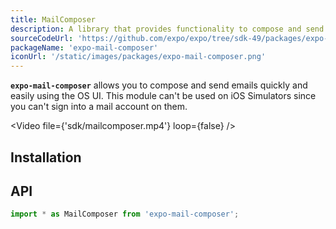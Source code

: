 ```yaml
---
title: MailComposer
description: A library that provides functionality to compose and send emails with the system's specific UI.
sourceCodeUrl: 'https://github.com/expo/expo/tree/sdk-49/packages/expo-mail-composer'
packageName: 'expo-mail-composer'
iconUrl: '/static/images/packages/expo-mail-composer.png'
---
```



**`expo-mail-composer`** allows you to compose and send emails quickly and easily using the OS UI. This module can't be used on iOS Simulators since you can't sign into a mail account on them.

<Video file={'sdk/mailcomposer.mp4'} loop={false} />

<PlatformsSection android emulator ios web />

## Installation

<APIInstallSection />

## API

```js
import * as MailComposer from 'expo-mail-composer';
```

<APISection packageName="expo-mail-composer" apiName="MailComposer" />
